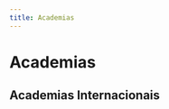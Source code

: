 ```yaml
---
title: Academias
---
```



# Academias

<div className="grid grid-cols-2 gap-8 mt-12">
  <div>
    <CardLink
      title="Conheça nossa sede"
      description="Botafogo - Rio de Janeiro"
      image="/pt/images/academias/botafogo.jpg"
      href="/academias/brasil/rio-de-janeiro/botafogo/"
      layout="bottom"
      overlay={true}
    />

  </div>
  <div>
    <CardLink
      title="Brasil"
      layout="overlay"
      description="Pesquise outras academias pelo país."
      image="/pt/images/academias/brasil.jpg"
      buttonText="Academias no Brasil"
      href="/academias/brasil/"
    />

  </div>
</div>

## Academias Internacionais

<div className="grid grid-cols-2 gap-8 mt-12">
  <div>
   <CardLink
      title="Argentina"
      description=""
      image="/pt/images/academias/argentina.jpg"
      buttonText="Academias na Argentina"
      href="/academias/argentina/"
    />

  </div>
  <div>
    <CardLink
      title="Canadá"
      description=""
      image="/pt/images/academias/canada.jpg"
      buttonText="Academias no Canadá"
      href="/academias/canada/"
    />
  </div>
   <div>
   <CardLink
      title="México"
      description=""
      image="/pt/images/academias/mexico.jpg"
      buttonText="Academias no México"
      href="/academias/mexico/"
    />

  </div>
  <div>
    <CardLink
      title="Portugal"
      description=""
      image="/pt/images/academias/portugal.jpg"
      buttonText="Academias em Portugal"
      href="/academias/portugal/"
    />
  </div>
   <div>
   <CardLink
      title="Estados Unidos"
      description=""
      image="/pt/images/academias/estados-unidos.jpg"
      buttonText="Academias nos Estados Unidos"
      href="/academias/estados-unidos/"
    />

  </div>

</div>

